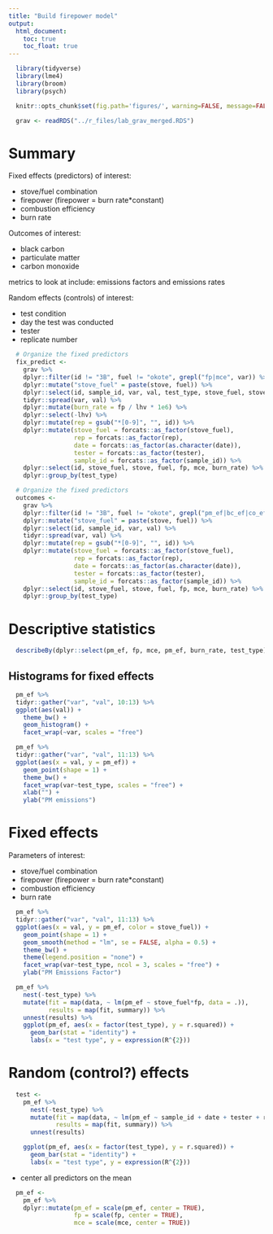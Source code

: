 ```yaml
---
title: "Build firepower model"
output:
  html_document:
    toc: true
    toc_float: true
---
```


```r
  library(tidyverse)
  library(lme4)
  library(broom)
  library(psych)
```

```r
  knitr::opts_chunk$set(fig.path='figures/', warning=FALSE, message=FALSE, cache=FALSE)
```

```r
  grav <- readRDS("../r_files/lab_grav_merged.RDS")
```

# Summary

Fixed effects (predictors) of interest:

* stove/fuel combination
* firepower (firepower = burn rate*constant)
* combustion efficiency
* burn rate

Outcomes of interest:

* black carbon
* particulate matter
* carbon monoxide

metrics to look at include: emissions factors and emissions rates

Random effects (controls) of interest:

* test condition
* day the test was conducted
* tester
* replicate number

```r
  # Organize the fixed predictors
  fix_predict <-
    grav %>%
    dplyr::filter(id != "3B", fuel != "okote", grepl("fp|mce", var)) %>%
    dplyr::mutate("stove_fuel" = paste(stove, fuel)) %>%
    dplyr::select(id, sample_id, var, val, test_type, stove_fuel, stove, fuel, lhv) %>%
    tidyr::spread(var, val) %>%
    dplyr::mutate(burn_rate = fp / lhv * 1e6) %>%
    dplyr::select(-lhv) %>%
    dplyr::mutate(rep = gsub("*[0-9]", "", id)) %>%
    dplyr::mutate(stove_fuel = forcats::as_factor(stove_fuel),
                  rep = forcats::as_factor(rep),
                  date = forcats::as_factor(as.character(date)),
                  tester = forcats::as_factor(tester),
                  sample_id = forcats::as_factor(sample_id)) %>%
    dplyr::select(id, stove_fuel, stove, fuel, fp, mce, burn_rate) %>%
    dplyr::group_by(test_type)
```

```r
  # Organize the fixed predictors
  outcomes <-
    grav %>%
    dplyr::filter(id != "3B", fuel != "okote", grepl("pm_ef|bc_ef|co_ef|pm_rate|bc_rate", var)) %>%
    dplyr::mutate("stove_fuel" = paste(stove, fuel)) %>%
    dplyr::select(id, sample_id, var, val) %>%
    tidyr::spread(var, val) %>%
    dplyr::mutate(rep = gsub("*[0-9]", "", id)) %>%
    dplyr::mutate(stove_fuel = forcats::as_factor(stove_fuel),
                  rep = forcats::as_factor(rep),
                  date = forcats::as_factor(as.character(date)),
                  tester = forcats::as_factor(tester),
                  sample_id = forcats::as_factor(sample_id)) %>%
    dplyr::select(id, stove_fuel, stove, fuel, fp, mce, burn_rate) %>%
    dplyr::group_by(test_type)
```

# Descriptive statistics

```r
  describeBy(dplyr::select(pm_ef, fp, mce, pm_ef, burn_rate, test_type), group = "test_type")
```

## Histograms for fixed effects

```r
  pm_ef %>%
  tidyr::gather("var", "val", 10:13) %>%
  ggplot(aes(val)) +
    theme_bw() +
    geom_histogram() +
    facet_wrap(~var, scales = "free")
```

```r
  pm_ef %>%
  tidyr::gather("var", "val", 11:13) %>%
  ggplot(aes(x = val, y = pm_ef)) +
    geom_point(shape = 1) +
    theme_bw() +
    facet_wrap(var~test_type, scales = "free") +
    xlab("") +
    ylab("PM emissions")
```

# Fixed effects

Parameters of interest:

* stove/fuel combination
* firepower (firepower = burn rate*constant)
* combustion efficiency
* burn rate

```r
  pm_ef %>%
  tidyr::gather("var", "val", 11:13) %>%
  ggplot(aes(x = val, y = pm_ef, color = stove_fuel)) +
    geom_point(shape = 1) +
    geom_smooth(method = "lm", se = FALSE, alpha = 0.5) +
    theme_bw() +
    theme(legend.position = "none") +
    facet_wrap(var~test_type, ncol = 3, scales = "free") +
    ylab("PM Emissions Factor")
```

```r
  pm_ef %>% 
    nest(-test_type) %>% 
    mutate(fit = map(data, ~ lm(pm_ef ~ stove_fuel*fp, data = .)),
           results = map(fit, summary)) %>% 
    unnest(results) %>%
    ggplot(pm_ef, aes(x = factor(test_type), y = r.squared)) +
      geom_bar(stat = "identity") +
      labs(x = "test type", y = expression(R^{2}))
```

# Random (control?) effects

```r
  test <-
    pm_ef %>% 
      nest(-test_type) %>% 
      mutate(fit = map(data, ~ lm(pm_ef ~ sample_id + date + tester + rep, data = .)),
             results = map(fit, summary)) %>% 
      unnest(results)

    ggplot(pm_ef, aes(x = factor(test_type), y = r.squared)) +
      geom_bar(stat = "identity") +
      labs(x = "test type", y = expression(R^{2}))
```

* center all predictors on the mean

```r
  pm_ef <-
    pm_ef %>%
    dplyr::mutate(pm_ef = scale(pm_ef, center = TRUE),
                  fp = scale(fp, center = TRUE),
                  mce = scale(mce, center = TRUE))
```
